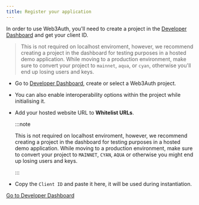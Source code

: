 ```yaml
---
title: Register your application
---
```


In order to use Web3Auth, you'll need to create a project in the [Developer Dashboard](https://dashboard.web3auth.io) and get your client ID.

> This is not required on localhost enviroment, however, we recommend creating a project in the dashboard for testing purposes in a hosted demo
> application. While moving to a production environment, make sure to convert your project to `mainnet`, `aqua`, or `cyan`, otherwise you'll end up
> losing users and keys.

- Go to [Developer Dashboard](https://dashboard.web3auth.io/), create or select a Web3Auth project.

- You can also enable interoperability options within the project while initialising it.

- Add your hosted website URL to **Whitelist URLs**.

  :::note

  This is not required on localhost enviroment, however, we recommend creating a project in the dashboard for testing purposes in a hosted demo
  application. While moving to a production environment, make sure to convert your project to `MAINNET`, `CYAN`, `AQUA` or otherwise you might end up
  losing users and keys.

  :::

- Copy the `Client ID` and paste it here, it will be used during instantiation.

<a className="button button--primary" href="https://dashboard.web3auth.io" target="_blank" rel="noreferrer noopener">
  Go to Developer Dashboard
</a>
